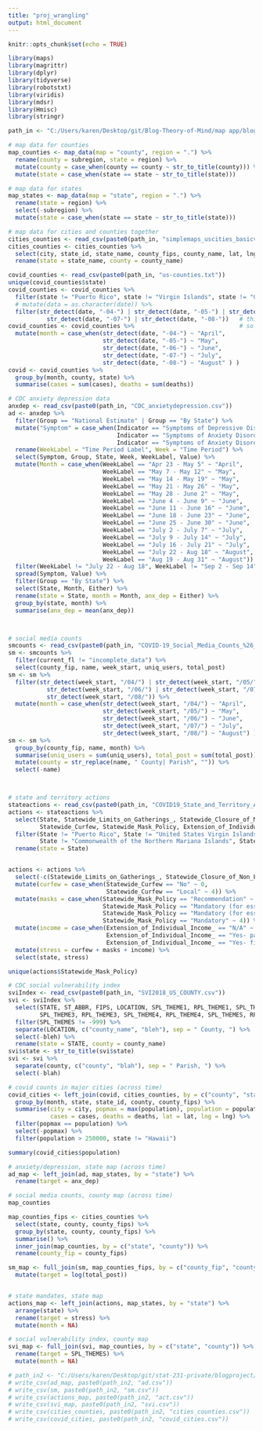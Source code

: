 ```yaml
---
title: "proj_wrangling"
output: html_document
---
```


```r
knitr::opts_chunk$set(echo = TRUE)
```

```r
library(maps)
library(magrittr)
library(dplyr)
library(tidyverse)
library(robotstxt)
library(viridis)
library(mdsr)
library(Hmisc)
library(stringr)

path_in <- "C:/Users/karen/Desktop/git/Blog-Theory-of-Mind/map app/blog data/"
```


```r
# map data for counties
map_counties <- map_data(map = "county", region = ".") %>%
  rename(county = subregion, state = region) %>%
  mutate(county = case_when(county == county ~ str_to_title(county))) %>%
  mutate(state = case_when(state == state ~ str_to_title(state)))

# map data for states
map_states <- map_data(map = "state", region = ".") %>%
  rename(state = region) %>%
  select(-subregion) %>%
  mutate(state = case_when(state == state ~ str_to_title(state)))

# map data for cities and counties together
cities_counties <- read_csv(paste0(path_in, "simplemaps_uscities_basicv1.7/uscities.csv"))
cities_counties <- cities_counties %>%
  select(city, state_id, state_name, county_fips, county_name, lat, lng, population, density) %>%
  rename(state = state_name, county = county_name)
```


```r
covid_counties <- read_csv(paste0(path_in, "us-counties.txt"))
unique(covid_counties$state)
covid_counties <- covid_counties %>%
  filter(state != "Puerto Rico", state != "Virgin Islands", state != "Guam", state != "Northern Mariana Islands") %>%
  # mutate(data = as.character(date)) %>%
  filter(str_detect(date, "-04-") | str_detect(date, "-05-") | str_detect(date, "-06-") |
           str_detect(date, "-07-") | str_detect(date, "-08-"))   # this line takes a while to run
covid_counties <- covid_counties %>%                              # so does this one
  mutate(month = case_when(str_detect(date, "-04-") ~ "April",
                           str_detect(date, "-05-") ~ "May",
                           str_detect(date, "-06-") ~ "June",
                           str_detect(date, "-07-") ~ "July",
                           str_detect(date, "-08-") ~ "August" ) )
covid <- covid_counties %>%
  group_by(month, county, state) %>%
  summarise(cases = sum(cases), deaths = sum(deaths))
```


```r
# CDC anxiety depression data
anxdep <- read_csv(paste0(path_in, "CDC_anxietydepression.csv"))
ad <- anxdep %>%
  filter(Group == "National Estimate" | Group == "By State") %>%
  mutate("Symptom" = case_when(Indicator == "Symptoms of Depressive Disorder" ~ "Depression",
                               Indicator == "Symptoms of Anxiety Disorder" ~ "Anxiety",
                               Indicator == "Symptoms of Anxiety Disorder or Depressive Disorder" ~ "Either")) %>%
  rename(WeekLabel = "Time Period Label", Week = "Time Period") %>%
  select(Symptom, Group, State, Week, WeekLabel, Value) %>%
  mutate(Month = case_when(WeekLabel == "Apr 23 - May 5" ~ "April",
                           WeekLabel == "May 7 - May 12" ~ "May",
                           WeekLabel == "May 14 - May 19" ~ "May",
                           WeekLabel == "May 21 - May 26" ~ "May",
                           WeekLabel == "May 28 - June 2" ~ "May",
                           WeekLabel == "June 4 - June 9" ~ "June",
                           WeekLabel == "June 11 - June 16" ~ "June",
                           WeekLabel == "June 18 - June 23" ~ "June",
                           WeekLabel == "June 25 - June 30" ~ "June",
                           WeekLabel == "July 2 - July 7" ~ "July",
                           WeekLabel == "July 9 - July 14" ~ "July",
                           WeekLabel == "July 16 - July 21" ~ "July",
                           WeekLabel == "July 22 - Aug 18" ~ "August",
                           WeekLabel == "Aug 19 - Aug 31" ~ "August")) %>%
  filter(WeekLabel != "July 22 - Aug 18", WeekLabel != "Sep 2 - Sep 14") %>%
  spread(Symptom, Value) %>%
  filter(Group == "By State") %>%
  select(State, Month, Either) %>%
  rename(state = State, month = Month, anx_dep = Either) %>%
  group_by(state, month) %>%
  summarise(anx_dep = mean(anx_dep))



# social media counts
smcounts <- read_csv(paste0(path_in, "COVID-19_Social_Media_Counts_%26_Sentiment.csv"))
sm <- smcounts %>%
  filter(current_fl != "incomplete_data") %>%
  select(county_fip, name, week_start, uniq_users, total_post)
sm <- sm %>%
  filter(str_detect(week_start, "/04/") | str_detect(week_start, "/05/") |
           str_detect(week_start, "/06/") | str_detect(week_start, "/07/") | 
           str_detect(week_start, "/08/")) %>%
  mutate(month = case_when(str_detect(week_start, "/04/") ~ "April",
                           str_detect(week_start, "/05/") ~ "May",
                           str_detect(week_start, "/06/") ~ "June",
                           str_detect(week_start, "/07/") ~ "July",
                           str_detect(week_start, "/08/") ~ "August") )
sm <- sm %>%
  group_by(county_fip, name, month) %>%
  summarise(uniq_users = sum(uniq_users), total_post = sum(total_post)) %>%
  mutate(county = str_replace(name, " County| Parish", "")) %>%
  select(-name)



# state and territory actions
stateactions <- read_csv(paste0(path_in, "COVID19_State_and_Territory_Actions_Download.csv"))
actions <- stateactions %>%
  select(State, Statewide_Limits_on_Gatherings_, Statewide_Closure_of_Non_Essent,
         Statewide_Curfew, Statewide_Mask_Policy, Extension_of_Individual_Income_) %>%
  filter(State != "Puerto Rico", State != "United States Virgin Islands", State != "Guam",
         State != "Commonwealth of the Northern Mariana Islands", State != "American Samoa") %>%
  rename(state = State)


actions <- actions %>%
  select(-c(Statewide_Limits_on_Gatherings_, Statewide_Closure_of_Non_Essent)) %>%
  mutate(curfew = case_when(Statewide_Curfew == "No" ~ 0,
                            Statewide_Curfew == "Local" ~ 4)) %>%
  mutate(masks = case_when(Statewide_Mask_Policy == "Recommendation" ~ 1,
                           Statewide_Mask_Policy == "Mandatory (for essential business employees)" ~ 2,
                           Statewide_Mask_Policy == "Mandatory (for essential business employees and patrons while on premises)" ~ 3,
                           Statewide_Mask_Policy == "Mandatory" ~ 4)) %>%
  mutate(income = case_when(Extension_of_Individual_Income_ == "N/A" ~ 4,
                            Extension_of_Individual_Income_ == "Yes- payment only" ~ 3,
                            Extension_of_Individual_Income_ == "Yes- filing and payment" ~ 2)) %>%
  mutate(stress = curfew + masks + income) %>%
  select(state, stress)

unique(actions$Statewide_Mask_Policy)

# CDC social vulnerability index
sviIndex <- read_csv(paste0(path_in, "SVI2018_US_COUNTY.csv"))
svi <- sviIndex %>%
  select(STATE, ST_ABBR, FIPS, LOCATION, SPL_THEME1, RPL_THEME1, SPL_THEME2, RPL_THEME2,
         SPL_THEME3, RPL_THEME3, SPL_THEME4, RPL_THEME4, SPL_THEMES, RPL_THEMES) %>%
  filter(SPL_THEMES != -999) %>%
  separate(LOCATION, c("county_name", "bleh"), sep = " County, ") %>%
  select(-bleh) %>%
  rename(state = STATE, county = county_name)
svi$state <- str_to_title(svi$state)
svi <- svi %>%
  separate(county, c("county", "blah"), sep = " Parish, ") %>%
  select(-blah)
```


```r
# covid counts in major cities (across time)
covid_cities <- left_join(covid, cities_counties, by = c("county", "state")) %>%
  group_by(month, state, state_id, county, county_fips) %>%
  summarise(city = city, popmax = max(population), population = population,
            cases = cases, deaths = deaths, lat = lat, lng = lng) %>%
  filter(popmax == population) %>%
  select(-popmax) %>%
  filter(population > 250000, state != "Hawaii")

summary(covid_cities$population)

# anxiety/depression, state map (across time)
ad_map <- left_join(ad, map_states, by = "state") %>%
  rename(target = anx_dep)

# social media counts, county map (across time)
map_counties

map_counties_fips <- cities_counties %>%
  select(state, county, county_fips) %>%
  group_by(state, county, county_fips) %>%
  summarise() %>%
  inner_join(map_counties, by = c("state", "county")) %>%
  rename(county_fip = county_fips)

sm_map <- full_join(sm, map_counties_fips, by = c("county_fip", "county")) %>%
  mutate(target = log(total_post))


# state mandates, state map
actions_map <- left_join(actions, map_states, by = "state") %>%
  arrange(state) %>%
  rename(target = stress) %>%
  mutate(month = NA)

# social vulnerability index, county map
svi_map <- full_join(svi, map_counties, by = c("state", "county")) %>%
  rename(target = SPL_THEMES) %>%
  mutate(month = NA)
```


```r
# path_in2 <- "C:/Users/karen/Desktop/git/stat-231-private/blogproject/"
# write_csv(ad_map, paste0(path_in2, "ad.csv"))
# write_csv(sm, paste0(path_in2, "sm.csv"))
# write_csv(actions_map, paste0(path_in2, "act.csv"))
# write_csv(svi_map, paste0(path_in2, "svi.csv"))
# write_csv(cities_counties, paste0(path_in2, "cities_counties.csv"))
# write_csv(covid_cities, paste0(path_in2, "covid_cities.csv"))
```















